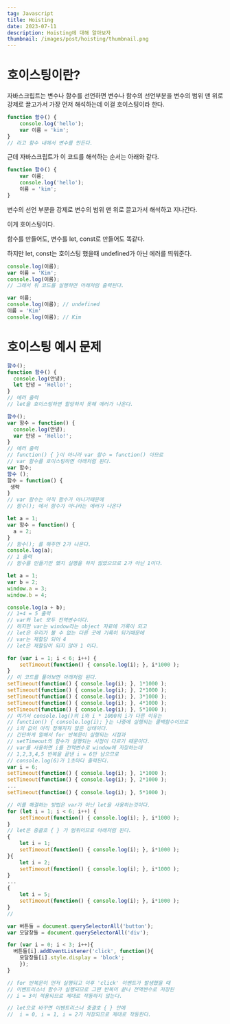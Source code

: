 ```yaml
---
tag: Javascript
title: Hoisting
date: 2023-07-11
description: Hoisting에 대해 알아보자
thumbnail: /images/post/hoisting/thumbnail.png
---
```


# 호이스팅이란?

자바스크립트는 변수나 함수를 선언하면 변수나 함수의 선언부분을 변수의 범위 맨 위로 강제로 끌고가서 가장 먼저 해석하는데
이걸 호이스팅이라 한다.

```jsx
function 함수() {
	console.log('hello');
	var 이름 = 'kim';
}
// 라고 함수 내에서 변수를 만든다.
```

근데 자바스크립트가 이 코드를 해석하는 순서는 아래와 같다.

```jsx
function 함수() {
	var 이름;
	console.log('hello');
	이름 = 'kim';
}
```

변수의 선언 부분을 강제로 변수의 범위 맨 위로 끌고가서 해석하고 지나간다.

이게 호이스팅이다.

함수를 만들어도, 변수를 let, const로 만들어도 똑같다.

하지만 let, const는 호이스팅 했을때 undefined가 아닌 에러를 띄워준다.

```jsx
console.log(이름);
var 이름 = 'Kim';
console.log(이름);
// 그래서 위 코드를 실행하면 아래처럼 출력된다.

var 이름;
console.log(이름); // undefined
이름 = 'Kim'
console.log(이름); // Kim
```

# 호이스팅 예시 문제

```jsx
함수();
function 함수() {
  console.log(안녕);
  let 안녕 = 'Hello!';
}
// 에러 출력
// let을 호이스팅하면 할당하지 못해 에러가 나온다.
```

```jsx
함수();
var 함수 = function() {
  console.log(안녕);
  var 안녕 = 'Hello!';
}
// 에러 출력
// function() { }이 아니라 var 함수 = function() 이므로
// var 함수를 호이스팅하면 아래처럼 된다.
var 함수;
함수 ();
함수 = function() {
 생략
}
// var 함수는 아직 함수가 아니기때문에
// 함수(); 에서 함수가 아니라는 에러가 나온다
```

```jsx
let a = 1;
var 함수 = function() {
  a = 2;
}
// 함수(); 를 해주면 2가 나온다.
console.log(a);
// 1 출력
// 함수를 만들기만 했지 실행을 하지 않았으므로 2가 아닌 1이다.
```

```jsx
let a = 1;
var b = 2;
window.a = 3;
window.b = 4;

console.log(a + b);
// 1+4 = 5 출력
// var와 let 모두 전역변수이다. 
// 하지만 var는 window라는 object 자료에 기록이 되고
// let은 우리가 볼 수 없는 다른 곳에 기록이 되기때문에
// var는 재할당 되어 4
// let은 재할당이 되지 않아 1 이다.
```

```jsx
for (var i = 1; i < 6; i++) {
	setTimeout(function() { console.log(i); }, i*1000 );
}
// 이 코드를 풀어보면 아래처럼 된다.
setTimeout(function() { console.log(i); }, 1*1000 );
setTimeout(function() { console.log(i); }, 2*1000 );
setTimeout(function() { console.log(i); }, 3*1000 );
setTimeout(function() { console.log(i); }, 4*1000 );
setTimeout(function() { console.log(i); }, 5*1000 );
// 여기서 console.log()의 i와 i * 1000의 i가 다른 이유는
// function() { console.log(i); }는 나중에 실행되는 콜백함수이므로
// i의 값이 아직 정해지지 않은 상태이다.
// 간단하게 말해서 for 반복문이 실행되는 시점과
// setTimeout의 함수가 실행되는 시점이 다르기 때문이다.
// var를 사용하면 i를 전역변수로 window에 저장하는데
// 1,2,3,4,5 반복을 끝낸 i = 6만 남으므로
// console.log(6)가 1초마다 출력된다.
var i = 6;
setTimeout(function() { console.log(i); }, 1*1000 );
setTimeout(function() { console.log(i); }, 2*1000 );
...
setTimeout(function() { console.log(i); }, 5*1000 );

// 이를 해결하는 방법은 var가 아닌 let을 사용하는것이다.
for (let i = 1; i < 6; i++) {
	setTimeout(function() { console.log(i); }, i*1000 );
}
// let은 중괄호 { } 가 범위이므로 아래처럼 된다.
{
	let i = 1;
	setTimeout(function() { console.log(i); }, i*1000 );
}{
	let i = 2;
	setTimeout(function() { console.log(i); }, i*1000 );
}
...
{
	let i = 5;
	setTimeout(function() { console.log(i); }, i*1000 );
}
// 
```

```jsx
var 버튼들 = document.querySelectorAll('button');
var 모달창들 = document.querySelectorAll('div');

for (var i = 0; i < 3; i++){
  버튼들[i].addEventListener('click', function(){
    모달창들[i].style.display = 'block';
	});
}

// for 반복문이 먼저 실행되고 이후 'click' 이벤트가 발생했을 때
// 이벤트리스너 함수가 실행되므로 그땐 반복이 끝나 전역변수로 저장된
// i = 3이 적용되므로 제대로 작동하지 않는다.

// let으로 바꾸면 이벤트리스너 중괄호 { } 안에
//  i = 0, i = 1, i = 2가 저장되므로 제대로 작동한다.
```